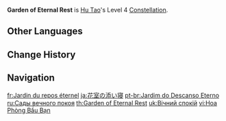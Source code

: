 {{Constellation Infobox
|image       = Constellation Garden of Eternal Rest.png
|description = Upon defeating an enemy affected by a Blood Blossom that Hu Tao applied herself, all nearby allies in the party (excluding Hu Tao herself) will have their CRIT Rate increased by 12% for 15s.
|level       = 4
|character   = Hu Tao
|utility1    = Party CRIT Rate
}}
'''Garden of Eternal Rest''' is [[Hu Tao]]'s Level 4 [[Constellation]].

==Other Languages==
{{Other Languages
|en      = Garden of Eternal Rest
|zhs     = 伴君眠花房
|zhs_rm  = Bàn Jūn Mián Huāfáng
|zht     = 伴君眠花房
|zht_rm  = Bàn Jūn Mián Huāfáng
|zh_tl   = Resting on the Flower by Your Side
|ja      = 花室の添い寝
|ja_rm   = Kashitsu no Soine{{Assumed}}
|ja_tl   = Sleeping Together in a Flower Room
|ko      = 영원한 안식의 정원
|ko_rm   = Yeong'wonhan Ansik-ui Jeong'won
|ko_tl   = Garden of Eternal Rest
|es      = Jardín del reposo eterno
|es_tl   = Garden of Eternal Rest
|fr      = Jardin du repos éternel
|fr_tl   = Garden of Eternal Rest
|ru      = Сады вечного покоя
|ru_tl   = Gardens of Eternal Rest
|th      = Garden of Eternal Rest
|vi      = Hoa Phòng Bầu Bạn
|vi_tl   = 
|de      = Bettung zur ewigen Ruhe
|de_tl   = Bedding for Eternal Rest
|de_note = {{de|Bettung|lit=Bedding}} is a technical term in construction, describing the solid base between a construction and the ground, evening out any irregularity of the ground.
|id      = Garden of Eternal Rest
|pt      = Jardim do Descanso Eterno
|pt_tl   = Garden of Eternal Rest
|tr      = Ebedi Uykunun Bahçesi
|tr_tl   = Garden of Eternal Sleep
|it      = Giardino dell'eterno riposo
|it_tl   = Garden of Eternal Rest
}}

==Change History==
{{Change History|1.3}}

==Navigation==
{{Talent Navbox|Hu Tao}}

[[fr:Jardin du repos éternel]]
[[ja:花室の添い寝]]
[[pt-br:Jardim do Descanso Eterno]]
[[ru:Сады вечного покоя]]
[[th:Garden of Eternal Rest]]
[[uk:Вічний спокій]]
[[vi:Hoa Phòng Bầu Bạn]]